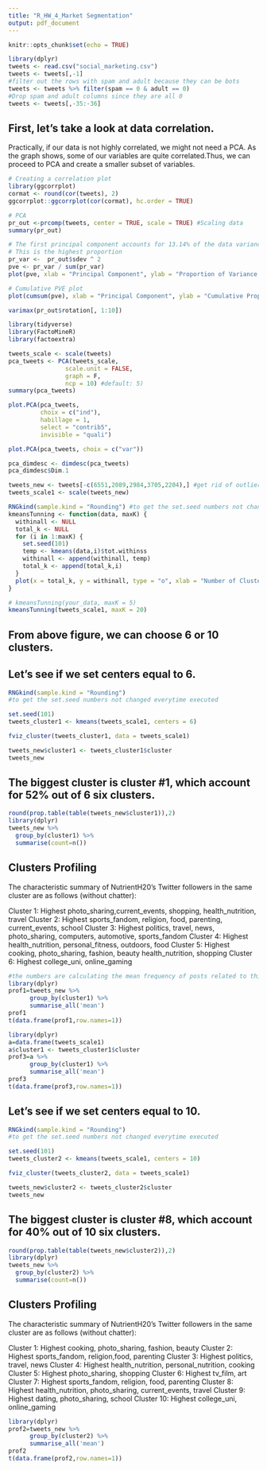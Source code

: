 ```yaml
---
title: "R_HW_4_Market Segmentation"
output: pdf_document
---
```


```r
knitr::opts_chunk$set(echo = TRUE)
```

```r
library(dplyr)
tweets <- read.csv("social_marketing.csv")
tweets <- tweets[,-1]
#filter out the rows with spam and adult because they can be bots
tweets <- tweets %>% filter(spam == 0 & adult == 0) 
#Drop spam and adult columns since they are all 0
tweets <- tweets[,-35:-36] 
```

## First, let's take a look at data correlation.
Practically, if our data is not highly correlated, we might not need a PCA.
As the graph shows, some of our variables are quite correlated.Thus, we can proceed to PCA and create a smaller subset of variables.

```r
# Creating a correlation plot
library(ggcorrplot)
cormat <- round(cor(tweets), 2)
ggcorrplot::ggcorrplot(cor(cormat), hc.order = TRUE)
```


```r
# PCA
pr_out <-prcomp(tweets, center = TRUE, scale = TRUE) #Scaling data
summary(pr_out)
```

```r
# The first principal component accounts for 13.14% of the data variance.
# This is the highest proportion
pr_var <-  pr_out$sdev ^ 2
pve <- pr_var / sum(pr_var)
plot(pve, xlab = "Principal Component", ylab = "Proportion of Variance Explained", ylim = c(0,1), type = 'b')
```


```r
# Cumulative PVE plot
plot(cumsum(pve), xlab = "Principal Component", ylab = "Cumulative Proportion of Variance Explained", ylim =c(0,1), type = 'b')
```


```r
varimax(pr_out$rotation[, 1:10])
```

```r
library(tidyverse)
library(FactoMineR)
library(factoextra)

tweets_scale <- scale(tweets)
pca_tweets <- PCA(tweets_scale, 
                scale.unit = FALSE,
                graph = F, 
                ncp = 10) #default: 5)
summary(pca_tweets)
```

```r
plot.PCA(pca_tweets, 
         choix = c("ind"),
         habillage = 1,
         select = "contrib5",
         invisible = "quali")
```

```r
plot.PCA(pca_tweets, choix = c("var"))
```

```r
pca_dimdesc <- dimdesc(pca_tweets)
pca_dimdesc$Dim.1
```

```r
tweets_new <- tweets[-c(6551,2089,2984,3705,2204),] #get rid of outliers
tweets_scale1 <- scale(tweets_new)
```

```r
RNGkind(sample.kind = "Rounding") #to get the set.seed numbers not changed everytime executed
kmeansTunning <- function(data, maxK) {
  withinall <- NULL
  total_k <- NULL
  for (i in 1:maxK) {
    set.seed(101)
    temp <- kmeans(data,i)$tot.withinss
    withinall <- append(withinall, temp)
    total_k <- append(total_k,i)
  }
  plot(x = total_k, y = withinall, type = "o", xlab = "Number of Cluster", ylab = "Total within")
}

# kmeansTunning(your_data, maxK = 5)
kmeansTunning(tweets_scale1, maxK = 20)
```

## From above figure, we can choose 6 or 10 clusters.

## Let's see if we set centers equal to 6.

```r
RNGkind(sample.kind = "Rounding") 
#to get the set.seed numbers not changed everytime executed

set.seed(101)
tweets_cluster1 <- kmeans(tweets_scale1, centers = 6)

fviz_cluster(tweets_cluster1, data = tweets_scale1)
```

```r
tweets_new$cluster1 <- tweets_cluster1$cluster
tweets_new
```

## The biggest cluster is cluster #1, which account for 52% out of 6 six clusters.

```r
round(prop.table(table(tweets_new$cluster1)),2)
library(dplyr)
tweets_new %>% 
  group_by(cluster1) %>% 
  summarise(count=n())
```
## Clusters Profiling
The characteristic summary of NutrientH20's Twitter followers in the same cluster are as follows (without chatter):

Cluster 1: Highest photo_sharing,current_events, shopping, health_nutrition, travel 
Cluster 2: Highest sports_fandom, religion, food, parenting, current_events, school
Cluster 3: Highest politics, travel, news, photo_sharing, computers, automotive, sports_fandom
Cluster 4: Highest health_nutrition, personal_fitness, outdoors, food
Cluster 5: Highest cooking, photo_sharing, fashion, beauty health_nutrition, shopping 
Cluster 6: Highest college_uni, online_gaming

```r
#the numbers are calculating the mean frequency of posts related to this certain interest/topic
library(dplyr)
prof1=tweets_new %>% 
      group_by(cluster1) %>% 
      summarise_all('mean')
prof1
t(data.frame(prof1,row.names=1))
```

```r
library(dplyr)
a=data.frame(tweets_scale1)
a$cluster1 <- tweets_cluster1$cluster
prof3=a %>% 
      group_by(cluster1) %>% 
      summarise_all('mean')
prof3
t(data.frame(prof3,row.names=1))
```


## Let's see if we set centers equal to 10.

```r
RNGkind(sample.kind = "Rounding") 
#to get the set.seed numbers not changed everytime executed

set.seed(101)
tweets_cluster2 <- kmeans(tweets_scale1, centers = 10)

fviz_cluster(tweets_cluster2, data = tweets_scale1)
```

```r
tweets_new$cluster2 <- tweets_cluster2$cluster
tweets_new
```
## The biggest cluster is cluster #8, which account for 40% out of 10 six clusters.

```r
round(prop.table(table(tweets_new$cluster2)),2)
library(dplyr)
tweets_new %>% 
  group_by(cluster2) %>% 
  summarise(count=n())
```
## Clusters Profiling
The characteristic summary of NutrientH20's Twitter followers in the same cluster are as follows (without chatter):

Cluster 1: Highest cooking, photo_sharing, fashion, beauty
Cluster 2: Highest sports_fandom, religion,food, parenting
Cluster 3: Highest politics, travel, news
Cluster 4: Highest health_nutrition, personal_nutrition, cooking
Cluster 5: Highest photo_sharing, shopping
Cluster 6: Highest tv_film, art
Cluster 7: Highest sports_fandom, religion, food, parenting 
Cluster 8: Highest health_nutrition, photo_sharing, current_events, travel
Cluster 9: Highest dating, photo_sharing, school
Cluster 10: Highest college_uni, online_gaming

```r
library(dplyr)
prof2=tweets_new %>% 
      group_by(cluster2) %>% 
      summarise_all('mean')
prof2
t(data.frame(prof2,row.names=1))
```

```r

```


